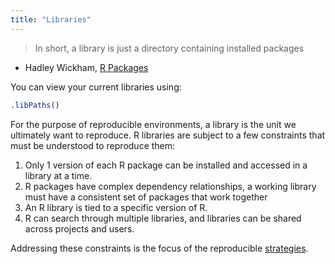 ```yaml
---
title: "Libraries"
---
```


> In short, a library is just a directory containing installed packages 

- Hadley Wickham, [R Packages](http://r-pkgs.had.co.nz/package.html#library)

You can view your current libraries using:

```r
.libPaths()
```

For the purpose of reproducible environments, a library is the unit we
ultimately want to reproduce. R libraries are subject to a few constraints that
must be understood to reproduce them:

1. Only 1 version of each R package can be installed and accessed in a library at a time.
2. R packages have complex dependency relationships, a working library must have a consistent set of packages that work together
3. An R library is tied to a specific version of R.
4. R can search through multiple libraries, and libraries can be shared across projects and users.

Addressing these constraints is the focus of the reproducible [strategies](reproduce.qmd).

